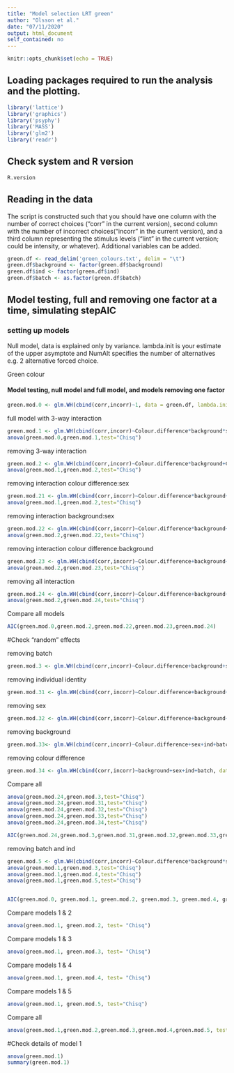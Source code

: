 ```yaml
---
title: "Model selection LRT green"
author: "Olsson et al."
date: "07/11/2020"
output: html_document
self_contained: no
---
```


```r
knitr::opts_chunk$set(echo = TRUE)
```

## Loading packages required to run the analysis and the plotting.

```r
library('lattice')
library('graphics')
library('psyphy')
library('MASS')
library('glm2')
library('readr')
```

## Check system and R version

```r
R.version
```
## Reading in the data

The script is constructed such that you should have one column with the number of correct choices ("corr" in the current version), second column with the number of incorrect choices("incorr" in the current version), and a third column representing the stimulus levels ("lint" in the current version; could be intensity, or whatever). Additional variables can be added.

```r
green.df <- read_delim('green_colours.txt', delim = "\t") 
green.df$background <- factor(green.df$background)
green.df$ind <- factor(green.df$ind)
green.df$batch <- as.factor(green.df$batch)
```

## Model testing, full and removing one factor at a time, simulating stepAIC

### setting up models

Null model, data is explained only by variance. lambda.init is your estimate of the upper asymptote and NumAlt specifies the number of alternatives e.g. 2 alternative forced choice.


Green colour

#### Model testing, null model and full model, and models removing one factor
```r
green.mod.0 <- glm.WH(cbind(corr,incorr)~1, data = green.df, lambda.init = 0.1, interval = c(0, 1), NumAlt = 2) # Null model, data is explained only by variance. lambda.init is your estimate of the upper asymptote and NumAlt specifies the number of alternatives e.g. 2 alternative forced choice
```

full model with 3-way interaction
```r
green.mod.1 <- glm.WH(cbind(corr,incorr)~Colour.difference*background*sex+ind+batch, data  = green.df, lambda.init = 0.05, interval = c(0, 1), NumAlt = 2, maxit=1000) # Model where data is affected by the stimulus level
anova(green.mod.0,green.mod.1,test="Chisq")
```

removing 3-way interaction
```r
green.mod.2 <- glm.WH(cbind(corr,incorr)~Colour.difference*background+Colour.difference*sex+background*sex+ind+batch, data  = green.df, lambda.init = 0.05, interval = c(0, 1), NumAlt = 2, maxit=100) # Model where data is affected by the stimulus level
anova(green.mod.1,green.mod.2,test="Chisq")
```

removing interaction colour difference:sex
```r
green.mod.21 <- glm.WH(cbind(corr,incorr)~Colour.difference*background+background*sex+ind+batch, data  = green.df, lambda.init = 0.01, interval = c(0, 1), NumAlt = 2, maxit=100) # Model where data is affected by the stimulus level
anova(green.mod.1,green.mod.2,test="Chisq")
```

removing interaction background:sex
```r
green.mod.22 <- glm.WH(cbind(corr,incorr)~Colour.difference*background+Colour.difference*sex+ind+batch, data  = green.df, lambda.init = 0.05, interval = c(0, 1), NumAlt = 2, maxit=100) # Model where data is affected by the stimulus level
anova(green.mod.2,green.mod.22,test="Chisq")
```

removing interaction colour difference:background
```r
green.mod.23 <- glm.WH(cbind(corr,incorr)~Colour.difference+background+Colour.difference*sex+background*sex+ind+batch, data  = green.df, lambda.init = 0.05, interval = c(0, 1), NumAlt = 2, maxit=100) # Model where data is affected by the stimulus level
anova(green.mod.2,green.mod.23,test="Chisq")
```

 removing all interaction
```r
green.mod.24 <- glm.WH(cbind(corr,incorr)~Colour.difference+background+sex+ind+batch, data  = green.df, lambda.init = 0.05, interval = c(0, 1), NumAlt = 2, maxit=1000) # Model where data is affected by the stimulus level
anova(green.mod.2,green.mod.24,test="Chisq")
```

Compare all models
```r
AIC(green.mod.0,green.mod.2,green.mod.22,green.mod.23,green.mod.24)
```

#Check "random" effects

removing batch
```r
green.mod.3 <- glm.WH(cbind(corr,incorr)~Colour.difference+background+sex+ind, data  = green.df, lambda.init = 0.05, interval = c(0, 1), NumAlt = 2, maxit=100) # Model where data is affected by the stimulus level
```

removing individual identity
```r
green.mod.31 <- glm.WH(cbind(corr,incorr)~Colour.difference+background+sex+batch, data  = green.df, lambda.init = 0.05, interval = c(0, 1), NumAlt = 2, maxit=100) # Model where data is affected by the stimulus level
```

removing sex
```r
green.mod.32 <- glm.WH(cbind(corr,incorr)~Colour.difference+background+batch, data  = green.df, lambda.init = 0.05, interval = c(0, 1), NumAlt = 2, maxit=100) # Model where data is affected by the stimulus level
```

removing background
```r
green.mod.33<- glm.WH(cbind(corr,incorr)~Colour.difference+sex+ind+batch, data  = green.df, lambda.init = 0.05, interval = c(0, 1), NumAlt = 2, maxit=1000) # Model where data is affected by the stimulus level
```

removing colour difference
```r
green.mod.34 <- glm.WH(cbind(corr,incorr)~background+sex+ind+batch, data  = green.df, lambda.init = 0.05, interval = c(0, 1), NumAlt = 2, maxit=1000) # Model where data is affected by the stimulus level
```

Compare all
```r
anova(green.mod.24,green.mod.3,test="Chisq")
anova(green.mod.24,green.mod.31,test="Chisq")
anova(green.mod.24,green.mod.32,test="Chisq")
anova(green.mod.24,green.mod.33,test="Chisq")
anova(green.mod.24,green.mod.34,test="Chisq")

AIC(green.mod.24,green.mod.3,green.mod.31,green.mod.32,green.mod.33,green.mod.34)
```


removing batch and ind
```r
green.mod.5 <- glm.WH(cbind(corr,incorr)~Colour.difference*background*sex, data  = green.df, lambda.init = 0.1, interval = c(0, 1), NumAlt = 2, maxit=100) # Model where data is affected by the stimulus level
anova(green.mod.1,green.mod.3,test="Chisq")
anova(green.mod.1,green.mod.4,test="Chisq")
anova(green.mod.1,green.mod.5,test="Chisq")


AIC(green.mod.0, green.mod.1, green.mod.2, green.mod.3, green.mod.4, green.mod.5)
```

Compare models 1 & 2
```r
anova(green.mod.1, green.mod.2, test= "Chisq")
```

Compare models 1 & 3
```r
anova(green.mod.1, green.mod.3, test= "Chisq")
```

Compare models 1 & 4
```r
anova(green.mod.1, green.mod.4, test= "Chisq")
```

Compare models 1 & 5
```r
anova(green.mod.1, green.mod.5, test="Chisq")
```

Compare all
```r
anova(green.mod.1,green.mod.2,green.mod.3,green.mod.4,green.mod.5, test="Chisq")
```

#Check details of model 1
```r
anova(green.mod.1)
summary(green.mod.1)
```